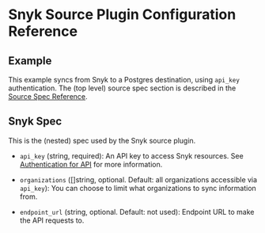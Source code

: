 # Snyk Source Plugin Configuration Reference

## Example

This example syncs from Snyk to a Postgres destination, using `api_key` authentication.
The (top level) source spec section is described in the [Source Spec Reference](/docs/reference/source-spec).


<Configuration />

## Snyk Spec

This is the (nested) spec used by the Snyk source plugin.

- `api_key` (string, required):
  An API key to access Snyk resources.
  See [Authentication for API](https://docs.snyk.io/snyk-api-info/authentication-for-api) for more information.

- `organizations`  ([]string, optional. Default: all organizations accessible via `api_key`):
  You can choose to limit what organizations to sync information from.

- `endpoint_url` (string, optional. Default: not used):
  Endpoint URL to make the API requests to.
